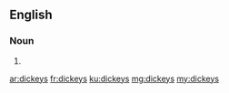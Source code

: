 ==English==

===Noun===
{{head|en|plural}}

# {{plural of|dickey|lang=en}}

[[ar:dickeys]]
[[fr:dickeys]]
[[ku:dickeys]]
[[mg:dickeys]]
[[my:dickeys]]